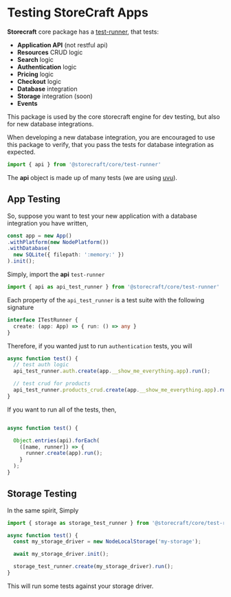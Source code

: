 # **Testing** StoreCraft Apps

**Storecraft** core package has a [test-runner](https://github.com/store-craft/storecraft/tree/main/packages/core/test-runner), that tests:
- **Application API** (not restful api) 
- **Resources** CRUD logic
- **Search** logic
- **Authentication** logic
- **Pricing** logic
- **Checkout** logic
- **Database** integration
- **Storage** integration (soon)
- **Events**

This package is used by the core storecraft engine for dev testing, but also
for new database integrations.

When developing a new database integration, you are encouraged to use this package to verify,
that you pass the tests for database integration as expected.


```ts
import { api } from '@storecraft/core/test-runner'
```

The **api** object is made up of many tests (we are using [uvu](https://github.com/lukeed/uvu)).

## App Testing

So, suppose you want to test your new application with a database integration you have written,

```ts
const app = new App()
.withPlatform(new NodePlatform())
.withDatabase(
  new SQLite({ filepath: ':memory:' })
).init();
```

Simply, import the **api** `test-runner`

```ts
import { api as api_test_runner } from '@storecraft/core/test-runner'
```

Each property of the `api_test_runner` is a test suite with the following signature

```ts
interface ITestRunner {
  create: (app: App) => { run: () => any }
}
```

Therefore, if you wanted just to run `authentication` tests, you will

```ts
async function test() {
  // test auth logic
  api_test_runner.auth.create(app.__show_me_everything.app).run();

  // test crud for products
  api_test_runner.products_crud.create(app.__show_me_everything.app).run();
}
```

If you want to run all of the tests, then,

```ts

async function test() {

  Object.entries(api).forEach(
    ([name, runner]) => {
      runner.create(app).run();
    }
  );
}

```

## Storage Testing

In the same spirit, Simply

```ts
import { storage as storage_test_runner } from '@storecraft/core/test-runner';

async function test() {
  const my_storage_driver = new NodeLocalStorage('my-storage');

  await my_storage_driver.init();

  storage_test_runner.create(my_storage_driver).run();
}

```

This will run some tests against your storage driver.